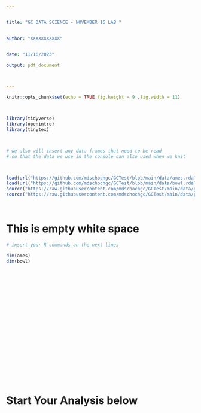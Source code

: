 ---


title: "GC DATA SCIENCE - NOVEMBER 16 LAB "


author: "XXXXXXXXXXX"


date: "11/16/2023"

output: pdf_document



---


```{r setup, include=FALSE}


knitr::opts_chunk$set(echo = TRUE,fig.height = 9 ,fig.width = 11)




```



```{r include = FALSE, warning = FALSE, results = FALSE}


library(tidyverse)
library(openintro)
library(tinytex)



# we also will insert any data frames that need to be read
# so that the data we use in the console can also used when we knit



load(url("https://github.com/mdschochgc/GCTest/blob/main/data/ames.rda?raw=true"))
load(url("https://github.com/mdschochgc/GCTest/blob/main/data/bowl.rda?raw=true"))
source("https://raw.githubusercontent.com/mdschochgc/GCTest/main/data/gcdot_plot.r")
source("https://raw.githubusercontent.com/mdschochgc/GCTest/main/data/plot_ci.R")




```


# This is empty white space 





```{r "TEST", error = TRUE, warning = FALSE}


# insert your R commands on the next lines

dim(ames)
dim(bowl)
























```



# Start Your Analysis below
















